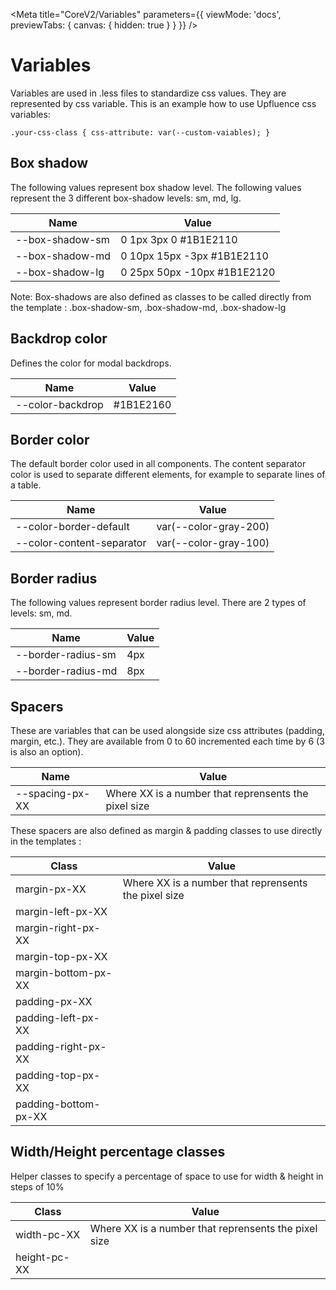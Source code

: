 
<Meta
  title="CoreV2/Variables"
  parameters={{
    viewMode: 'docs',
    previewTabs: { canvas: { hidden: true } }
  }}
/>

# Variables

Variables are used in .less files to standardize css values. They are represented by css variable. This is an example how to use
Upfluence css variables:

`
.your-css-class {
css-attribute: var(--custom-vaiables);
}
`

## Box shadow

The following values represent box shadow level. The following values represent the 3 different box-shadow levels: sm, md, lg.

| Name            | Value                       |
|-----------------|-----------------------------|
| --box-shadow-sm | 0 1px 3px 0 #1B1E2110       |
| --box-shadow-md | 0 10px 15px -3px #1B1E2110  |
| --box-shadow-lg | 0 25px 50px -10px #1B1E2120 |

Note: Box-shadows are also defined as classes to be called directly from the template : .box-shadow-sm, .box-shadow-md, .box-shadow-lg

## Backdrop color

Defines the color for modal backdrops.

| Name             | Value     |
|------------------|-----------|
| --color-backdrop | #1B1E2160 |


## Border color

The default border color used in all components. The content separator color is used to separate different elements, for example
to separate lines of a table.

| Name                      | Value                 |
|---------------------------|-----------------------|
| --color-border-default    | var(--color-gray-200) |
| --color-content-separator | var(--color-gray-100) |


## Border radius

The following values represent border radius level. There are 2 types of levels: sm, md.

| Name               | Value |
|--------------------|-------|
| --border-radius-sm | 4px   |
| --border-radius-md | 8px   |

## Spacers

These are variables that can be used alongside size css attributes (padding, margin, etc.).
They are available from 0 to 60 incremented each time by 6 (3 is also an option).

| Name               | Value                                                |
|--------------------|------------------------------------------------------|
| --spacing-px-XX    | Where XX is a number that reprensents the pixel size |

These spacers are also defined as margin & padding classes to use directly in the templates :

| Class                | Value                                                 |
|----------------------|-------------------------------------------------------|
| margin-px-XX         | Where XX is a number that reprensents the pixel size  |
| margin-left-px-XX    |                                                       |
| margin-right-px-XX   |                                                       |
| margin-top-px-XX     |                                                       |
| margin-bottom-px-XX  |                                                       |
| padding-px-XX        |                                                       |
| padding-left-px-XX   |                                                       |
| padding-right-px-XX  |                                                       |
| padding-top-px-XX    |                                                       |
| padding-bottom-px-XX |                                                       |

## Width/Height percentage classes

Helper classes to specify a percentage of space to use for width & height in steps of 10%

| Class                | Value                                                 |
|----------------------|-------------------------------------------------------|
| width-pc-XX          | Where XX is a number that reprensents the pixel size  |
| height-pc-XX         |                                                       |
